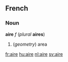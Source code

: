 ==French==
===Noun===
'''aire''' ''f'' (''plural'' '''aires''')

#(''geometry'') area

[[fr:aire]]
[[hu:aire]]
[[nl:aire]]
[[sv:aire]]